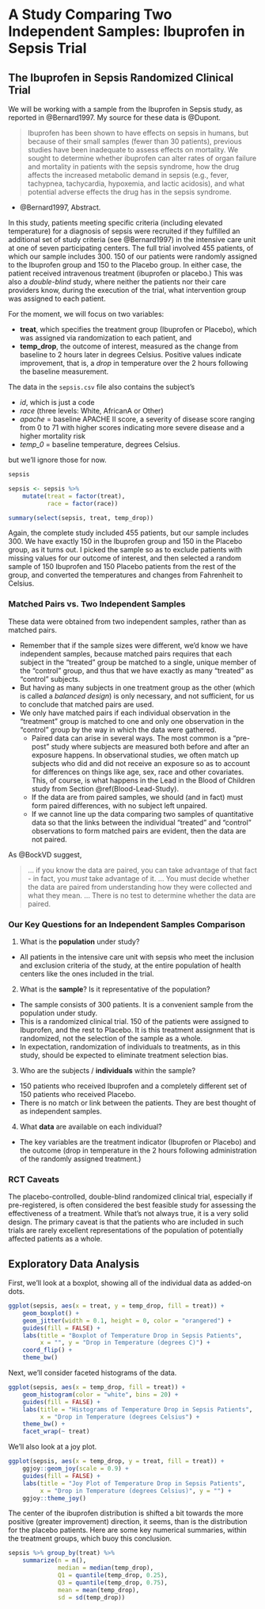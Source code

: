# A Study Comparing Two Independent Samples: Ibuprofen in Sepsis Trial {#Sepsis_RCT}

## The Ibuprofen in Sepsis Randomized Clinical Trial

We will be working with a sample from the Ibuprofen in Sepsis study, as reported in @Bernard1997. My source for these data is @Dupont.

> Ibuprofen has been shown to have effects on sepsis in humans, but because of their small samples (fewer than 30 patients), previous studies have been inadequate to assess effects on mortality. We sought to determine whether ibuprofen can alter rates of organ failure and mortality in patients with the sepsis syndrome, how the drug affects the increased metabolic demand in sepsis (e.g., fever, tachypnea, tachycardia, hypoxemia, and lactic acidosis), and what potential adverse effects the drug has in the sepsis syndrome.

- @Bernard1997, Abstract.

In this study, patients meeting specific criteria (including elevated temperature) for a diagnosis of sepsis were recruited if they fulfilled an additional set of study criteria (see @Bernard1997) in the intensive care unit at one of seven participating centers. The full trial involved 455 patients, of which our sample includes 300. 150 of our patients were randomly assigned to the Ibuprofen group and 150 to the Placebo group. In either case, the patient received intravenous treatment (ibuprofen or placebo.) This was also a *double-blind* study, where neither the patients nor their care providers know, during the execution of the trial, what intervention group was assigned to each patient.

For the moment, we will focus on two variables:

- **treat**, which specifies the treatment group (Ibuprofen or Placebo), which was assigned via randomization to each patient, and
- **temp_drop**, the outcome of interest, measured as the change from baseline to 2 hours later in degrees Celsius. Positive values indicate improvement, that is, a *drop* in temperature over the 2 hours following the baseline measurement.

The data in the `sepsis.csv` file also contains the subject's

- *id*, which is just a code
- *race* (three levels: White, AfricanA or Other)
- *apache* = baseline APACHE II score, a severity of disease score ranging from 0 to 71 with higher scores indicating more severe disease and a higher mortality risk
- *temp_0* = baseline temperature, degrees Celsius.

but we'll ignore those for now.

```r
sepsis 

sepsis <- sepsis %>%
    mutate(treat = factor(treat),
           race = factor(race))

summary(select(sepsis, treat, temp_drop))
```

Again, the complete study included 455 patients, but our sample includes 300. We have exactly 150 in the Ibuprofen group and 150 in the Placebo group, as it turns out. I picked the sample so as to exclude patients with missing values for our outcome of interest, and then selected a random sample of 150 Ibuprofen and 150 Placebo patients from the rest of the group, and converted the temperatures and changes from Fahrenheit to Celsius.

### Matched Pairs vs. Two Independent Samples

These data were obtained from two independent samples, rather than as matched pairs.

- Remember that if the sample sizes were different, we'd know we have independent samples, because matched pairs requires that each subject in the "treated" group be matched to a single, unique member of the "control" group, and thus that we have exactly as many "treated" as "control" subjects.
- But having as many subjects in one treatment group as the other (which is called a *balanced design*) is only necessary, and not sufficient, for us to conclude that matched pairs are used.
- We only have matched pairs if each individual observation in the "treatment" group is matched to one and only one observation in the "control" group by the way in which the data were gathered.
    + Paired data can arise in several ways. The most common is a "pre-post" study where subjects are measured both before and after an exposure happens. In observational studies, we often match up subjects who did and did not receive an exposure so as to account for differences on things like age, sex, race and other covariates. This, of course, is what happens in the Lead in the Blood of Children study from Section \@ref(Blood-Lead-Study).
    + If the data are from paired samples, we should (and in fact) must form paired differences, with no subject left unpaired.
    + If we cannot line up the data comparing two samples of quantitative data so that the links between the individual "treated" and "control" observations to form matched pairs are evident, then the data are not paired.

As @BockVD suggest, 

> ... if you know the data are paired, you can take advantage of that fact - in fact, you *must* take advantage of it. ... You must decide whether the data are paired from understanding how they were collected and what they mean. ... There is no test to determine whether the data are paired.

### Our Key Questions for an Independent Samples Comparison

1. What is the **population** under study?

- All patients in the intensive care unit with sepsis who meet the inclusion and exclusion criteria of the study, at the entire population of health centers like the ones included in the trial.

2. What is the **sample**? Is it representative of the population?

- The sample consists of 300 patients. It is a convenient sample from the population under study.
- This is a randomized clinical trial. 150 of the patients were assigned to Ibuprofen, and the rest to Placebo. It is this treatment assignment that is randomized, not the selection of the sample as a whole.
- In expectation, randomization of individuals to treatments, as in this study, should be expected to eliminate treatment selection bias.

3. Who are the subjects / **individuals** within the sample?

- 150 patients who received Ibuprofen and a completely different set of 150 patients who received Placebo.
- There is no match or link between the patients. They are best thought of as independent samples.

4. What **data** are available on each individual?

- The key variables are the treatment indicator (Ibuprofen or Placebo) and the outcome (drop in temperature in the 2 hours following administration of the randomly assigned treatment.)

### RCT Caveats

The placebo-controlled, double-blind randomized clinical trial, especially if pre-registered, is often considered the best feasible study for assessing the effectiveness of a treatment. While that's not always true, it is a very solid design. The primary caveat is that the patients who are included in such trials are rarely excellent representations of the population of potentially affected patients as a whole.

## Exploratory Data Analysis



First, we'll look at a boxplot, showing all of the individual data as added-on dots. 

```r
ggplot(sepsis, aes(x = treat, y = temp_drop, fill = treat)) +
    geom_boxplot() +
    geom_jitter(width = 0.1, height = 0, color = "orangered") +
    guides(fill = FALSE) + 
    labs(title = "Boxplot of Temperature Drop in Sepsis Patients",
         x = "", y = "Drop in Temperature (degrees C)") + 
    coord_flip() +
    theme_bw()
```

Next, we'll consider faceted histograms of the data.

```r
ggplot(sepsis, aes(x = temp_drop, fill = treat)) +
    geom_histogram(color = "white", bins = 20) +
    guides(fill = FALSE) + 
    labs(title = "Histograms of Temperature Drop in Sepsis Patients",
         x = "Drop in Temperature (degrees Celsius") +
    theme_bw() +
    facet_wrap(~ treat)
```

We'll also look at a joy plot.

```r
ggplot(sepsis, aes(x = temp_drop, y = treat, fill = treat)) +
    ggjoy::geom_joy(scale = 0.9) +
    guides(fill = FALSE) + 
    labs(title = "Joy Plot of Temperature Drop in Sepsis Patients",
         x = "Drop in Temperature (degrees Celsius)", y = "") +
    ggjoy::theme_joy()
```

The center of the ibuprofen distribution is shifted a bit towards the more positive (greater improvement) direction, it seems, than is the distribution for the placebo patients. Here are some key numerical summaries, within the treatment groups, which buoy this conclusion.

```r
sepsis %>% group_by(treat) %>% 
    summarize(n = n(), 
              median = median(temp_drop), 
              Q1 = quantile(temp_drop, 0.25), 
              Q3 = quantile(temp_drop, 0.75),
              mean = mean(temp_drop),
              sd = sd(temp_drop)) 
```
